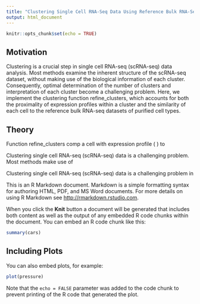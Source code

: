 ```yaml
---
title: "Clustering Single Cell RNA-Seq Data Using Reference Bulk RNA-Seq Data"
output: html_document
---
```


```r
knitr::opts_chunk$set(echo = TRUE)
```

## Motivation

Clustering is a crucial step in single cell RNA-seq (scRNA-seq) data analysis. Most methods examine the inherent structure of the scRNA-seq dataset, without making use of the biological information of each cluster. Consequently, optimal determination of the number of clusters and interpretation of each cluster become a challenging problem. Here, we implement the clustering function refine_clusters, which accounts for both the proximality of expression profiles within a cluster and the similarity of each cell to the reference bulk RNA-seq datasets of purified cell types.

## Theory

Function refine_clusters comp a cell with expression profile \( \vec{x} \) to 


Clustering single cell RNA-seq (scRNA-seq) data is a challenging problem. Most methods make use of 


Clustering single cell RNA-seq (scRNA-seq) data is a challenging problem in

This is an R Markdown document. Markdown is a simple formatting syntax for authoring HTML, PDF, and MS Word documents. For more details on using R Markdown see <http://rmarkdown.rstudio.com>.

When you click the **Knit** button a document will be generated that includes both content as well as the output of any embedded R code chunks within the document. You can embed an R code chunk like this:

```r
summary(cars)
```

## Including Plots

You can also embed plots, for example:

```r
plot(pressure)
```

Note that the `echo = FALSE` parameter was added to the code chunk to prevent printing of the R code that generated the plot.
